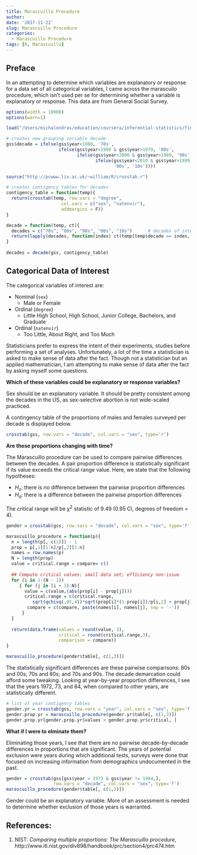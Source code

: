 ```yaml
---
title: Marascuillo Procedure
author: 
date: '2017-11-22'
slug: Marascuillo Procedure
categories:
  - Marascuillo Procedure
tags: [R, Marascuillo]
---
```


## Preface
In an attempting to determine which variables are explanatory or response for a data set of all categorical variables, I came across the marascuilo procedure, which isn't used per se for determining whether a variable is explanatory or response.  This data are from General Social Survey.     

```r
options(width = 10000)
options(warn=1)
```

```r
load("/Users/michalondras/education/coursera/inferential-statistics/final\ project/gss.Rdata")
```

```r
# creates new grouping variable decade 
gss$decade = ifelse(gss$year<1980, '70s', 
                    ifelse(gss$year<1990 & gss$year>1979, '80s', 
                           ifelse(gss$year<2000 & gss$year>1989, '90s', 
                                  ifelse(gss$year<2010 & gss$year>1999, 
                                         '00s', '10s'))))
```

```r
source("http://pcwww.liv.ac.uk/~william/R/crosstab.r")

# creates contigency tables for decades 
contigency_table = function(temp){
  return(crosstab(temp, row.vars = "degree", 
                     col.vars = c("sex", "natenvir"), 
                     addmargins = F))
}

decade = function(temp, ct){
  decades = c("70s", "80s", "90s", "00s", "10s")      # decades of interest
  return(lapply(decades, function(index) ct(temp[temp$decade == index, ])))
}
  
decades = decade(gss, contigency_table)
```

## Categorical Data of Interest
The categorical variables of interest are:

+ Nominal (`sex`)
    + Male or Female
+ Ordinal (`degree`)
    + Little High School, High School, Junior College, Bachelors, and Graduate
+ Ordinal (`natenvir`)
    + Too Little, About Right, and Too Much

Statisticians prefer to express the intent of their experiments, studies before performing a set of analyses.  Unfortunately, a lot of the time a statistician is asked to make sense of data after the fact.  Though not a statistician but an applied mathematician, I am attempting to make sense of data after the fact by asking myself some questions. 

**Which of these variables could be explanatory or response variables?**

Sex should be an explanatory variable. It should be pretty consistent among the decades in the US, as sex-selective abortion is not wide-scaled practiced.  

A contingency table of the proportions of males and females surveyed per decade is displayed below. 

```r
crosstab(gss, row.vars = "decade", col.vars = "sex", type='r')
```
**Are these proportions changing with time?** 

The Marascuillo procedure can be used to compare pairwise differences between the decades.  A pair proportion difference is statistically significant if its value exceeds the critical range value. Here, we state that the following hypotheses:

+ $H_o$: there is no difference between the pairwise proportion differences
+ $H_a$: there is a difference between the pairwise proportion differences

The critical range will be $\chi^2$ statistic of 9.49 (0.95 CI, degrees of freedom = 4). 

```r
gender = crosstab(gss, row.vars = "decade", col.vars = "sex", type='f')

marascuillo_procedure = function(p){
  n = length(p[, c(1)]) - 1
  prop = p[,1][1:n]/p[,2][1:n]
  names = row.names(p)
  N = length(prop)
  value = critical.range = compare= c()
  
  ## Compute critical values; small data set; efficiency non-issue
  for (i in 1:(N - 1))
     { for (j in (i + 1):N){
       value = c(value,(abs(prop[i] - prop[j])))
       critical.range = c(critical.range, 
          sqrt(qchisq(.95,4))*sqrt(prop[i]*(1-prop[i])/p[i,2] + prop[j]*(1-prop[j])/p[j,2]))
        compare = c(compare, paste(names[i], names[j], sep = '-'))
      }
  }
  
  return(data.frame(values = round(value, 3),
                    critical = round(critical.range,3), 
                    comparison = compare))
}  

marascuillo_procedure(gender$table[, c(1,3)])
```
The statistically significant differences are these pairwise comparisons: 80s and 00s; 70s and 80s; and 70s and 90s.  The decade demarcation could afford some tweaking.  Looking at year-by-year proportion differences, I see that the years 1972, 73, and 84, when compared to other years, are statistically different. 

```r
# list of year contigency tables 
gender.yr = crosstab(gss, row.vars = "year", col.vars = "sex", type='f')
gender.prop.yr = marascuillo_procedure(gender.yr$table[, c(1,3)])
gender.prop.yr[gender.prop.yr$values > gender.prop.yr$critical, ]
```
**What if I were to elminate them?** 

Eliminating those years,  I see that there are no pairwise decade-by-decade differences in proportions that are significant.  The years of potential exclusion were years during which additional tests, surveys were done that focused on increasing information from demographics undocumented in the past.    

```r
gender = crosstab(gss[gss$year > 1973 & gss$year != 1984,], 
                  row.vars = "decade", col.vars = "sex", type='f')
marascuillo_procedure(gender$table[, c(1,3)])
```

Gender could be an explanatory variable.  More of an assessment is needed to determine whether exclusion of those years is warranted. 

## References: 
1. NIST: _Comparing multiple proportions: The Marascuillo procedure_,  
http://www.itl.nist.gov/div898/handbook/prc/section4/prc474.htm



